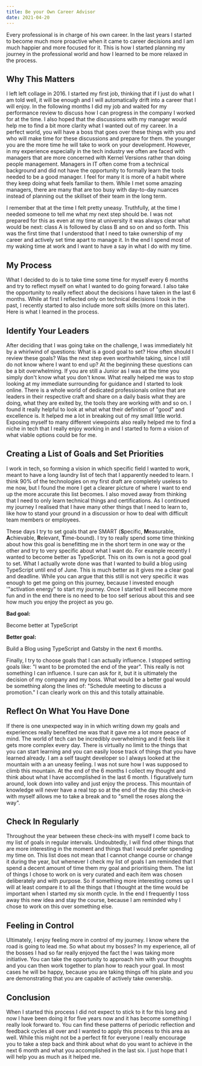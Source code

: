 ```yaml
---
title: Be your Own Career Advisor
date: 2021-04-20
---
```


Every professional is in charge of his own career. In the last years I started to become much more proactive when it came to career decisions and I am much happier and more focused for it. This is how I started planning my journey in the professional world and how I learned to be more relaxed in the process.

## Why This Matters

I left left collage in 2016. I started my first job, thinking that if I just do what I am told well, it will be enough and I will automatically drift into a career that I will enjoy. In the following months I did my job and waited for my performance review to discuss how I can progress in the company I worked for at the time. I also hoped that the discussions with my manager would help me to find a bit more clarity what I wanted out of my career. In a perfect world, you will have a boss that goes over these things with you and who will make time for these discussions and prepare for them. the younger you are the more time he will take to work on your development. However, in my experience especially in the tech industry we often are faced with managers that are more concerned with Kernel Versions rather than doing people management. Managers in IT often come from a technical background and did not have the opportunity to formally learn the tools needed to be a good manager. I feel for many it is more of a habit where they keep doing what feels familiar to them. While I met some amazing managers, there are many that are too busy with day-to-day nuances instead of planning out the skillset of their team in the long term.

I remember that at the time I felt pretty uneasy. Truthfully, at the time I needed someone to tell me what my next step should be. I was not prepared for this as even at my time at university it was always clear what would be next: class A is followed by class B and so on and so forth. This was the first time that I understood that I need to take ownership of my career and actively set time apart to manage it. In the end I spend most of my waking time at work and I want to have a say in what I do with my time.

## My Process

What I decided to do is to take time some time for myself every 6 months and try to reflect myself on what I wanted to do going forward. I also take the opportunity to really reflect about the decisions I have taken in the last 6 months. While at first I reflected only on technical decisions I took in the past, I recently started to also include more soft skills (more on this later). Here is what I learned in the process.

## Identify Your Leaders

After deciding that I was going take on the challenge, I was immediately hit by a whirlwind of questions: What is a good goal to set? How often should I review these goals? Was the next step even worthwhile taking, since I still do not know where I want to end up? At the beginning these questions can be a bit overwhelming. If you are still a Junior as I was at the time you simply don't know what you don't know. What really helped me was to stop looking at my immediate surrounding for guidance and I started to look online. There is a whole world of dedicated professionals online that are leaders in their respective craft and share on a daily basis what they are doing, what they are exited by, the tools they are working with and so on. I found it really helpful to look at what what their definition of "good" and excellence is. It helped me a lot in breaking out of my small little world. Exposing myself to many different viewpoints also really helped me to find a niche in tech that I really enjoy working in and I started to form a vision of what viable options could be for me.

## Creating a List of Goals and Set Priorities

I work in tech, so forming a vision in which specific field I wanted to work, meant to have a long laundry list of tech that I apparently needed to learn. I think 90% of the technologies on my first draft are completely useless to me now, but I found the more I get a clearer picture of where I want to end up the more accurate this list becomes. I also moved away from thinking that I need to only learn technical things and certifications. As I continued my journey I realised that I have many other things that I need to learn to, like how to stand your ground in a discussion or how to deal with difficult team members or employees.

These days I try to set goals that are SMART (**S**pecific, **M**easurable, **A**chievable, **R**elevant, **T**ime-bound). I try to really spend some time thinking about how this goal is benefitting me in the short term in one way or the other and try to very specific about what I want do. For example recently I wanted to become better as TypeScript. This on its own is not a good goal to set. What I actually wrote done was that I wanted to build a blog using TypeScript until end of June. This is much better as it gives me a clear goal and deadline. While you can argue that this still is not very specific it was enough to get me going on this journey, because I invested enough '"activation energy" to start my journey. Once I started it will become more fun and in the end there is no need to be too self serious about this and see how much you enjoy the project as you go.

**Bad goal:**

<Quote>Become better at TypeScript</Quote>

**Better goal:**

<Quote>Build a Blog using TypeScript and Gatsby in the next 6 months.</Quote>

Finally, I try to choose goals that I can actually influence. I stopped setting goals like: "I want to be promoted the end of the year". This really is not something I can influence. I sure can ask for it, but it is ultimately the decision of my company and my boss. What would be a better goal would be something along the lines of: "Schedule meeting to discuss a promotion." I can clearly work on this and this totally attainable.

## Reflect On What You Have Done

If there is one unexpected way in in which writing down my goals and experiences really benefited me was that it gave me a lot more peace of mind. The world of tech can be incredibly overwhelming and it feels like it gets more complex every day. There is virtually no limit to the things that you can start learning and you can easily loose track of things that you have learned already. I am a self taught developer so I always looked at the mountain with a an uneasy feeling. I was not sure how I was supposed to climb this mountain. At the end of the 6 months I collect my thought and think about what I have accomplished in the last 6 month. I figuratively turn around, look down into valley and just enjoy the process. This mountain of knowledge will never have a real top so at the end of the day this check-in with myself allows me to take a break and to "smell the roses along the way".

## Check In Regularly

Throughout the year between these check-ins with myself I come back to my list of goals in regular intervals. Undoubtedly, I will find other things that are more interesting in the moment and things that I would prefer spending my time on. This list does not mean that I cannot change course or change it during the year, but whenever I check my list of goals I am reminded that I spend a decent amount of time them my goal and prioritising them. The list of things I chose to work on is very curated and each item was chosen deliberately and with purpose. So if something more interesting comes up I will at least compare it to all the things that I thought at the time would be important when I started my six month cycle. In the end I frequently I toss away this new idea and stay the course, because I am reminded why I chose to work on this over something else.

## Feeling in Control

Ultimately, I enjoy feeling more in control of my journey. I know where the road is going to lead me. So what about my bosses? In my experience, all of the bosses I had so far really enjoyed the fact the I was taking more initiative. You can take the opportunity to approach him with your thoughts and you can then work together to plan how to reach your goal. In most cases he will be happy, because you are taking things off his plate and you are demonstrating that you are capable of actively take ownership.

## Conclusion

When I started this process I did not expect to stick to it for this long and now I have been doing it for five years now and it has become something I really look forward to. You can find these patterns of periodic reflection and feedback cycles all over and I wanted to apply this process to this area as well. While this might not be a perfect fit for everyone I really encourage you to take a step back and think about what do you want to achieve in the next 6 month and what you accomplished in the last six. I just hope that I will help you as much as it helped me.
